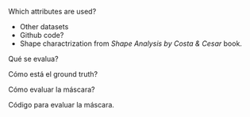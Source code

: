 Which attributes are used?

- Other datasets
- Github code?
- Shape charactrization from _Shape Analysis by Costa & Cesar_ book.

Qué se evalua?

Cómo está el ground truth?

Cómo evaluar la máscara?

Código para evaluar la máscara.
